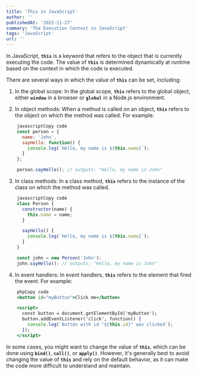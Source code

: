 ```yaml
---
title: 'This in JavaScript'
author: ''
publishedAt: '2022-11-27'
summary: 'The Execution Context in JavaScript'
tags: 'JavaScript'
url: ''
---
```


In JavaScript, **`this`** is a keyword that refers to the object that is currently executing the code. The value of **`this`** is determined dynamically at runtime based on the context in which the code is executed.

There are several ways in which the value of **`this`** can be set, including:

1. In the global scope: In the global scope, **`this`** refers to the global object, either **`window`** in a browser or **`global`** in a Node.js environment.

2. In object methods: When a method is called on an object, **`this`** refers to the object on which the method was called. For example:

```jsx
    javascriptCopy code
    const person = {
      name: 'John',
      sayHello: function() {
        console.log(`Hello, my name is ${this.name}`);
      }
    };

    person.sayHello(); // outputs: "Hello, my name is John"
```

3. In class methods: In a class method, **`this`** refers to the instance of the class on which the method was called.

```jsx
    javascriptCopy code
    class Person {
      constructor(name) {
        this.name = name;
      }

      sayHello() {
        console.log(`Hello, my name is ${this.name}`);
      }
    }

    const john = new Person('John');
    john.sayHello(); // outputs: "Hello, my name is John"
```

4. In event handlers: In event handlers, **`this`** refers to the element that fired the event. For example:

```jsx
    phpCopy code
    <button id="myButton">Click me</button>

    <script>
      const button = document.getElementById('myButton');
      button.addEventListener('click', function() {
        console.log(`Button with id "${this.id}" was clicked`);
      });
    </script>
```

In some cases, you might want to change the value of **`this`**, which can be done using **`bind()`**, **`call()`**, or **`apply()`**. However, it's generally best to avoid changing the value of **`this`** and rely on the default behavior, as it can make the code more difficult to understand and maintain.

